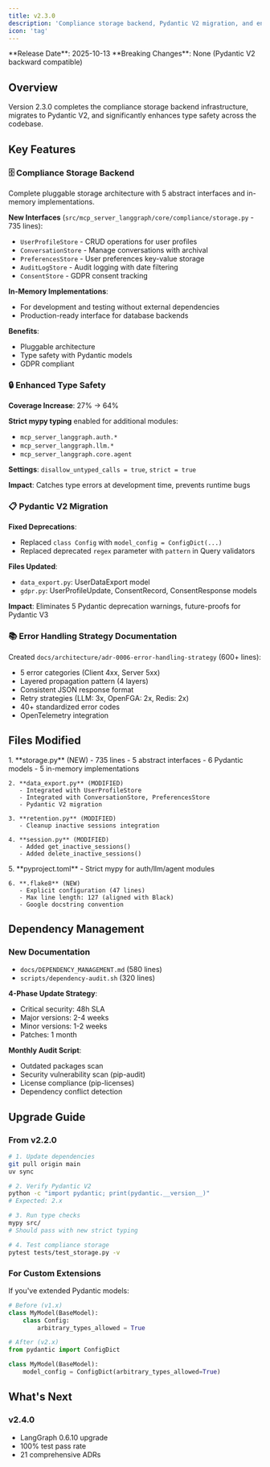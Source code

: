 ```yaml
---
title: v2.3.0
description: 'Compliance storage backend, Pydantic V2 migration, and enhanced type safety'
icon: 'tag'
---
```


<Note type="info">
  **Release Date**: 2025-10-13
  **Breaking Changes**: None (Pydantic V2 backward compatible)
</Note>

## Overview

Version 2.3.0 completes the compliance storage backend infrastructure, migrates to Pydantic V2, and significantly enhances type safety across the codebase.

## Key Features

### 🗄️ Compliance Storage Backend

Complete pluggable storage architecture with 5 abstract interfaces and in-memory implementations.

**New Interfaces** (`src/mcp_server_langgraph/core/compliance/storage.py` - 735 lines):
- `UserProfileStore` - CRUD operations for user profiles
- `ConversationStore` - Manage conversations with archival
- `PreferencesStore` - User preferences key-value storage
- `AuditLogStore` - Audit logging with date filtering
- `ConsentStore` - GDPR consent tracking

**In-Memory Implementations**:
- For development and testing without external dependencies
- Production-ready interface for database backends

**Benefits**:
- Pluggable architecture
- Type safety with Pydantic models
- GDPR compliant

### 🔒 Enhanced Type Safety

**Coverage Increase**: 27% → 64%

**Strict mypy typing** enabled for additional modules:
- `mcp_server_langgraph.auth.*`
- `mcp_server_langgraph.llm.*`
- `mcp_server_langgraph.core.agent`

**Settings**: `disallow_untyped_calls = true`, `strict = true`

**Impact**: Catches type errors at development time, prevents runtime bugs

### 📋 Pydantic V2 Migration

**Fixed Deprecations**:
- Replaced `class Config` with `model_config = ConfigDict(...)`
- Replaced deprecated `regex` parameter with `pattern` in Query validators

**Files Updated**:
- `data_export.py`: UserDataExport model
- `gdpr.py`: UserProfileUpdate, ConsentRecord, ConsentResponse models

**Impact**: Eliminates 5 Pydantic deprecation warnings, future-proofs for Pydantic V3

### 📚 Error Handling Strategy Documentation

Created `docs/architecture/adr-0006-error-handling-strategy` (600+ lines):
- 5 error categories (Client 4xx, Server 5xx)
- Layered propagation pattern (4 layers)
- Consistent JSON response format
- Retry strategies (LLM: 3x, OpenFGA: 2x, Redis: 2x)
- 40+ standardized error codes
- OpenTelemetry integration

## Files Modified

<AccordionGroup>
  <Accordion title="Compliance Module (4 files)" icon="database">
    1. **storage.py** (NEW) - 735 lines
       - 5 abstract interfaces
       - 6 Pydantic models
       - 5 in-memory implementations

    2. **data_export.py** (MODIFIED)
       - Integrated with UserProfileStore
       - Integrated with ConversationStore, PreferencesStore
       - Pydantic V2 migration

    3. **retention.py** (MODIFIED)
       - Cleanup inactive sessions integration

    4. **session.py** (MODIFIED)
       - Added get_inactive_sessions()
       - Added delete_inactive_sessions()
  </Accordion>

  <Accordion title="Configuration (2 files)" icon="gear">
    5. **pyproject.toml**
       - Strict mypy for auth/llm/agent modules

    6. **.flake8** (NEW)
       - Explicit configuration (47 lines)
       - Max line length: 127 (aligned with Black)
       - Google docstring convention
  </Accordion>
</AccordionGroup>

## Dependency Management

### New Documentation
- `docs/DEPENDENCY_MANAGEMENT.md` (580 lines)
- `scripts/dependency-audit.sh` (320 lines)

**4-Phase Update Strategy**:
- Critical security: 48h SLA
- Major versions: 2-4 weeks
- Minor versions: 1-2 weeks
- Patches: 1 month

**Monthly Audit Script**:
- Outdated packages scan
- Security vulnerability scan (pip-audit)
- License compliance (pip-licenses)
- Dependency conflict detection

## Upgrade Guide

### From v2.2.0

```bash
# 1. Update dependencies
git pull origin main
uv sync

# 2. Verify Pydantic V2
python -c "import pydantic; print(pydantic.__version__)"
# Expected: 2.x

# 3. Run type checks
mypy src/
# Should pass with new strict typing

# 4. Test compliance storage
pytest tests/test_storage.py -v
```

### For Custom Extensions

If you've extended Pydantic models:
```python
# Before (v1.x)
class MyModel(BaseModel):
    class Config:
        arbitrary_types_allowed = True

# After (v2.x)
from pydantic import ConfigDict

class MyModel(BaseModel):
    model_config = ConfigDict(arbitrary_types_allowed=True)
```

## What's Next

### v2.4.0
- LangGraph 0.6.10 upgrade
- 100% test pass rate
- 21 comprehensive ADRs
